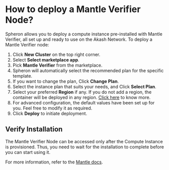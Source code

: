 
# How to deploy a Mantle Verifier Node?

Spheron allows you to deploy a compute instance pre-installed with Mantle Verifier, all set up and ready to use on the Akash Network.
To deploy a Mantle Verifier node:

1. Click **New Cluster** on the top right corner.
2. Select **Select marketplace app**.
3. Pick **Mantle Verifier** from the marketplace.
4. Spheron will automatically select the recommended plan for the specific template.
5. If you want to change the plan, Click **Change Plan**.
6. Select the instance plan that suits your needs, and Click **Select Plan**.
7. Select your preferred **Region** if any. If you do not add a region, the container will be deployed in any region. [Click here](/compute/cluster/#region) to know more.
8. For advanced configuration, the default values have been set up for you. Feel free to modify it as required.
9. Click **Deploy** to initiate deployment.

## Verify Installation

The Mantle Verifier Node can be accessed only after the Compute Instance is provisioned.
Thus, you need to wait for the installation to complete before you can start using it.

For more information, refer to the [Mantle docs](https://docs.mantle.xyz/for-validators/deploy-a-node).

<Navigation name="Deploy Mantle Verifier" />

